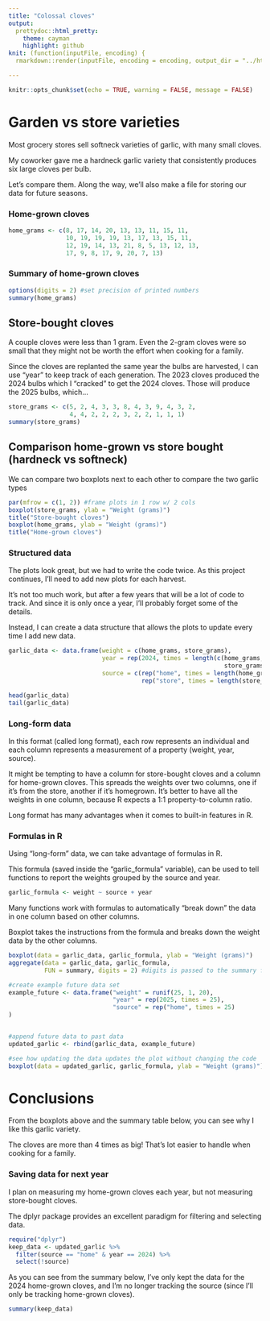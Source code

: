```yaml
---
title: "Colossal cloves"
output:
  prettydoc::html_pretty:
    theme: cayman
    highlight: github
knit: (function(inputFile, encoding) {
  rmarkdown::render(inputFile, encoding = encoding, output_dir = "../html") })

---
```


```r
knitr::opts_chunk$set(echo = TRUE, warning = FALSE, message = FALSE)
```

# Garden vs store varieties
Most grocery stores sell softneck varieties of garlic, with many small cloves.

My coworker gave me a hardneck garlic variety that consistently produces six large cloves per bulb.  

Let's compare them. Along the way, we'll also make a file for storing our data for future seasons.

### Home-grown cloves
```r
home_grams <- c(8, 17, 14, 20, 13, 13, 11, 15, 11,
                10, 19, 19, 19, 13, 17, 13, 15, 11,
                12, 19, 14, 13, 21, 8, 5, 13, 12, 13,
                17, 9, 8, 17, 9, 20, 7, 13)
```


### Summary of home-grown cloves
``` r
options(digits = 2) #set precision of printed numbers
summary(home_grams)
```


## Store-bought cloves
A couple cloves were less than 1 gram. Even the 2-gram cloves were so small that they might not be worth the effort when cooking for a family.

Since the cloves are replanted the same year the bulbs are harvested, I can use "year" to keep track of each generation. The 2023 cloves produced the 2024 bulbs which I "cracked" to get the 2024 cloves. Those will produce the 2025 bulbs, which... 

``` r
store_grams <- c(5, 2, 4, 3, 3, 8, 4, 3, 9, 4, 3, 2,
                 4, 4, 2, 2, 2, 3, 2, 2, 1, 1, 1)
summary(store_grams)
```

## Comparison home-grown vs store bought (hardneck vs softneck)
We can compare two boxplots next to each other to compare the two garlic types
``` r
par(mfrow = c(1, 2)) #frame plots in 1 row w/ 2 cols
boxplot(store_grams, ylab = "Weight (grams)")
title("Store-bought cloves")
boxplot(home_grams, ylab = "Weight (grams)")
title("Home-grown cloves")
```


### Structured data
The plots look great, but we had to write the code twice. As this project continues, I'll need to add new plots for each harvest.

It's not too much work, but after a few years that will be a lot of code to track. And since it is only once a year, I'll probably forget some of the details.

Instead, I can create a data structure that allows the plots to update every time I add new data.

```r
garlic_data <- data.frame(weight = c(home_grams, store_grams),
                          year = rep(2024, times = length(c(home_grams,
                                                            store_grams))),
                          source = c(rep("home", times = length(home_grams)),
                                     rep("store", times = length(store_grams))))

head(garlic_data)
tail(garlic_data)
```

### Long-form data
In this format (called long format), each row represents an individual and each column represents a measurement of a property (weight, year, source).

It might be tempting to have a column for store-bought cloves and a column for home-grown cloves. This spreads the weights over two columns, one if it's from the store, another if it's homegrown. It's better to have all the weights in one column, because R expects a 1:1 property-to-column ratio.

Long format has many advantages when it comes to built-in features in R. 

### Formulas in R
Using "long-form" data, we can take advantage of formulas in R. 

This formula (saved inside the "garlic_formula" variable), can be used to tell functions to report the weights grouped by the source and year.
``` r
garlic_formula <- weight ~ source + year
```

Many functions work with formulas to automatically "break down" the data in one column based on other columns.

Boxplot takes the instructions from the formula and breaks down the weight data by the other columns.
``` r
boxplot(data = garlic_data, garlic_formula, ylab = "Weight (grams)")
aggregate(data = garlic_data, garlic_formula,
          FUN = summary, digits = 2) #digits is passed to the summary function
```

```r
#create example future data set
example_future <- data.frame("weight" = runif(25, 1, 20),
                             "year" = rep(2025, times = 25),
                             "source" = rep("home", times = 25)
)


#append future data to past data
updated_garlic <- rbind(garlic_data, example_future)

#see how updating the data updates the plot without changing the code
boxplot(data = updated_garlic, garlic_formula, ylab = "Weight (grams)")
```

# Conclusions

From the boxplots above and the summary table below, you can see why I like this garlic variety.

The cloves are more than 4 times as big! That's lot easier to handle when cooking for a family. 

### Saving data for next year
I plan on measuring my home-grown cloves each year, but not measuring store-bought cloves.

The dplyr package provides an excellent paradigm for filtering and selecting data.
``` r
require("dplyr")
keep_data <- updated_garlic %>%
  filter(source == "home" & year == 2024) %>%
  select(!source)

```

As you can see from the summary below, I've only kept the data for the 2024 home-grown cloves, and I'm no longer tracking the source (since I'll only be tracking home-grown cloves).
```r
summary(keep_data)
```

